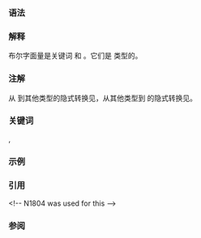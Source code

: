 {{title|布尔字面量}}
{{cpp/language/expressions/navbar}}

===语法===
{{sdsc begin}}
{{sdsc|num=1|{{ttb|true}}}}
{{sdsc|num=2|{{ttb|false}}}}
{{sdsc end}}

===解释===
布尔字面量是关键词 {{tt|true}} 和 {{tt|false}}。它们是 {{rlp|types#布尔类型|bool}} 类型的{{rlp|value_category#纯右值|纯右值}}。

===注解===
从 {{tt|bool}} 到其他类型的隐式转换见{{rlp|implicit_conversion#整数转换|整数转换}}，从其他类型到 {{tt|bool}} 的隐式转换见{{rlp|implicit_conversion#布尔转换|布尔转换}}。

===关键词===
{{ltt|cpp/keyword/false}},
{{ltt|cpp/keyword/true}}

===示例===
{{example|code=
#include &lt;iostream&gt;

int main()
{
    std::cout &lt;&lt; std::boolalpha
              &lt;&lt; true &lt;&lt; '\n'
              &lt;&lt; false &lt;&lt; '\n'
              &lt;&lt; std::noboolalpha
              &lt;&lt; true &lt;&lt; '\n'
              &lt;&lt; false &lt;&lt; '\n';
}
|output=
true
false
1
0
}}

===引用===
{{ref std c++23}}
{{ref std|section= 5.13.6|title=Boolean literals|id=lex.bool}}
{{ref std end}}
{{ref std c++20}}
{{ref std|section= 5.13.6|title=Boolean literals|id=lex.bool}}
{{ref std end}}
{{ref std c++17}}
{{ref std|section= 5.13.6|title=Boolean literals|id=lex.bool}}
{{ref std end}}
{{ref std c++14}}
{{ref std|section= 2.13.6|title=Boolean literals|id=lex.bool}}
{{ref std end}}
{{ref std c++11}}
{{ref std|section= 2.13.6|title=Boolean literals|id=lex.bool}}
{{ref std end}}&lt;!-- N1804 was used for this
{{ref std c++03}}
{{ref std|section= 2.13.5|title=Boolean literals|id=lex.bool}}
{{ref std end}}--&gt;
{{ref std c++98}}
{{ref std|section= 2.13.5|title=Boolean literals|id=lex.bool}}
{{ref std end}}

===参阅===
{{dsc begin}}
{{dsc see c|c/language/bool_constant|预定义布尔常量|nomono=true}}
{{dsc end}}

{{langlinks|de|en|es|fr|it|ja|pt|ru}}